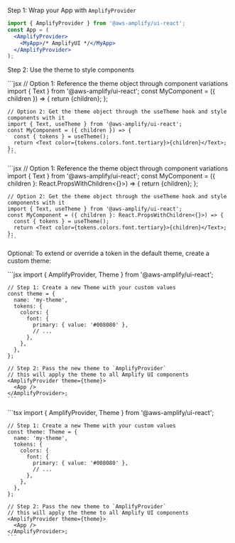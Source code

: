 
Step 1: Wrap your App with `AmplifyProvider`

```jsx
import { AmplifyProvider } from '@aws-amplify/ui-react';
const App = (
  <AmplifyProvider>
    <MyApp>/* AmplifyUI */</MyApp>
  </AmplifyProvider>
);
```

Step 2: Use the theme to style components

<Tabs>
  <TabItem title="JavaScript">
    ```jsx
    // Option 1: Reference the theme object through component variations
    import { Text } from '@aws-amplify/ui-react';
    const MyComponent = ({ children }) => {
      return <Text variation="primary">{children}</Text>;
    };

    // Option 2: Get the theme object through the useTheme hook and style components with it
    import { Text, useTheme } from '@aws-amplify/ui-react';
    const MyComponent = ({ children }) => {
      const { tokens } = useTheme();
      return <Text color={tokens.colors.font.tertiary}>{children}</Text>;
    };
    ```

  </TabItem>
  <TabItem title="TypeScript">
    ```jsx
    // Option 1: Reference the theme object through component variations
    import { Text } from '@aws-amplify/ui-react';
    const MyComponent = ({ children }: React.PropsWithChildren<{}>) => {
      return <Text variation="primary">{children}</Text>;
    };

    // Option 2: Get the theme object through the useTheme hook and style components with it
    import { Text, useTheme } from '@aws-amplify/ui-react';
    const MyComponent = ({ children }: React.PropsWithChildren<{}>) => {
      const { tokens } = useTheme();
      return <Text color={tokens.colors.font.tertiary}>{children}</Text>;
    };
    ```

  </TabItem>
</Tabs>

Optional: To extend or override a token in the default theme, create a custom theme:

<Tabs>
  <TabItem title="JavaScript">
    ```jsx
    import { AmplifyProvider, Theme } from '@aws-amplify/ui-react';

    // Step 1: Create a new Theme with your custom values
    const theme = {
      name: 'my-theme',
      tokens: {
        colors: {
          font: {
            primary: { value: '#008080' },
            // ...
          },
        },
      },
    };

    // Step 2: Pass the new theme to `AmplifyProvider`
    // this will apply the theme to all Amplify UI components
    <AmplifyProvider theme={theme}>
      <App />
    </AmplifyProvider>;
    ```

  </TabItem>
  <TabItem title="TypeScript">
    ```tsx
    import { AmplifyProvider, Theme } from '@aws-amplify/ui-react';

    // Step 1: Create a new Theme with your custom values
    const theme: Theme = {
      name: 'my-theme',
      tokens: {
        colors: {
          font: {
            primary: { value: '#008080' },
            // ...
          },
        },
      },
    };

    // Step 2: Pass the new theme to `AmplifyProvider`
    // this will apply the theme to all Amplify UI components
    <AmplifyProvider theme={theme}>
      <App />
    </AmplifyProvider>;
    ```

  </TabItem>
</Tabs>
